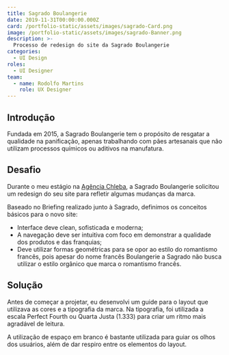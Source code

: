 ```yaml
---
title: Sagrado Boulangerie
date: 2019-11-31T00:00:00.000Z
card: /portfolio-static/assets/images/sagrado-Card.png
image: /portfolio-static/assets/images/sagrado-Banner.png
description: >-
  Processo de redesign do site da Sagrado Boulangerie
categories:
  - UI Design
roles:
  - UI Designer
team:
  - name: Rodolfo Martins
    role: UX Designer
---
```



## Introdução

Fundada em 2015, a Sagrado Boulangerie tem o propósito de resgatar a qualidade na panificação, apenas trabalhando com pães artesanais que não utilizam processos químicos ou aditivos na manufatura.

## Desafio

Durante o meu estágio na [Agência Chleba](https://www.chleba.net/), a Sagrado Boulangerie solicitou um redesign do seu site para refletir algumas mudanças da marca.

Baseado no Briefing realizado junto à Sagrado, definimos os conceitos básicos para o novo site:

- Interface deve clean, sofisticada e moderna;
- A navegação deve ser intuitiva com foco em demonstrar a qualidade dos produtos e das franquias;
- Deve utilizar formas geométricas para se opor ao estilo do romantismo
francês, pois apesar do nome francês Boulangerie a Sagrado não busca utilizar o estilo orgânico que marca o romantismo francês.

## Solução

Antes de começar a projetar, eu desenvolvi um guide para o layout que utilizava as cores e a tipografia da marca.
Na tipografia, foi utilizada a escala Perfect Fourth ou Quarta Justa (1.333) para criar um ritmo mais agradável de leitura.

<Picture
  src={sagradoGuide}
  alt="Guide com fontes e paleta de cores do layout."/>

A utilização de espaço em branco é bastante utilizada para guiar os olhos dos usuários, além de dar respiro entre os elementos do layout.

<Picture
  src={sagradoHome}
  alt="Layout completo da página home do site."/>

<Picture
  src={sagradoOutros}
  alt="Design das páginas de blog do site."/>

<Picture
  src={sagradoDetalheFooter}
  alt="Detalhe do footer do site."/>
